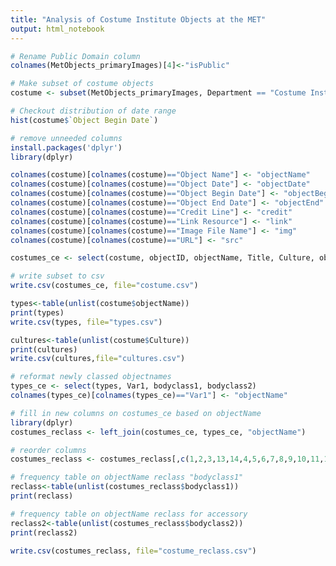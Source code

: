 ```yaml
---
title: "Analysis of Costume Institute Objects at the MET"
output: html_notebook
---
```


```r
# Rename Public Domain column
colnames(MetObjects_primaryImages)[4]<-"isPublic"

# Make subset of costume objects
costume <- subset(MetObjects_primaryImages, Department == "Costume Institute" & isPublic=="True" & URL != "NA")

# Checkout distribution of date range
hist(costume$`Object Begin Date`)

# remove unneeded columns
install.packages('dplyr')
library(dplyr)

colnames(costume)[colnames(costume)=="Object Name"] <- "objectName"
colnames(costume)[colnames(costume)=="Object Date"] <- "objectDate"
colnames(costume)[colnames(costume)=="Object Begin Date"] <- "objectBegin"
colnames(costume)[colnames(costume)=="Object End Date"] <- "objectEnd"
colnames(costume)[colnames(costume)=="Credit Line"] <- "credit"
colnames(costume)[colnames(costume)=="Link Resource"] <- "link"
colnames(costume)[colnames(costume)=="Image File Name"] <- "img"
colnames(costume)[colnames(costume)=="URL"] <- "src"

costumes_ce <- select(costume, objectID, objectName, Title, Culture, objectDate, objectBegin, objectEnd, Medium, credit, link, img, src)

# write subset to csv
write.csv(costumes_ce, file="costume.csv")

types<-table(unlist(costume$objectName))
print(types)
write.csv(types, file="types.csv")

cultures<-table(unlist(costume$Culture))
print(cultures)
write.csv(cultures,file="cultures.csv")

```
```r

# reformat newly classed objectnames
types_ce <- select(types, Var1, bodyclass1, bodyclass2)
colnames(types_ce)[colnames(types_ce)=="Var1"] <- "objectName"

# fill in new columns on costumes_ce based on objectName
library(dplyr)
costumes_reclass <- left_join(costumes_ce, types_ce, "objectName")

# reorder columns
costumes_reclass <- costumes_reclass[,c(1,2,3,13,14,4,5,6,7,8,9,10,11,12)]

# frequency table on objectName reclass "bodyclass1"
reclass<-table(unlist(costumes_reclass$bodyclass1))
print(reclass)

# frequency table on objectName reclass for accessory
reclass2<-table(unlist(costumes_reclass$bodyclass2))
print(reclass2)

write.csv(costumes_reclass, file="costume_reclass.csv")
```

